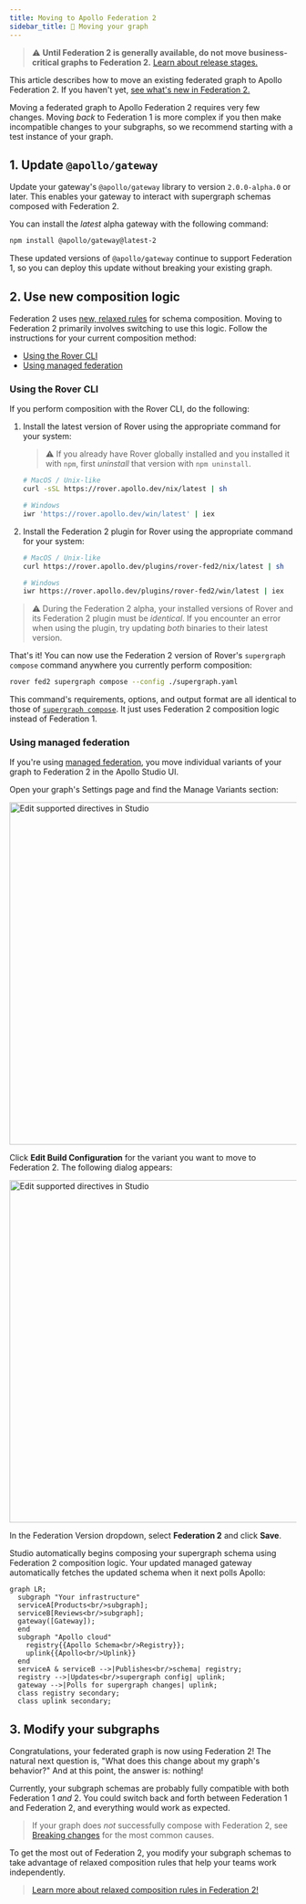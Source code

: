 ```yaml
---
title: Moving to Apollo Federation 2
sidebar_title: 🚚 Moving your graph
---
```


> ⚠️ **Until Federation 2 is generally available, do not move business-critical graphs to Federation 2.** [Learn about release stages.](https://www.apollographql.com/docs/resources/release-stages/#open-source-release-stages)

This article describes how to move an existing federated graph to Apollo Federation 2. If you haven't yet, [see what's new in Federation 2.](./new-in-federation-2/)

Moving a federated graph to Apollo Federation 2 requires very few changes. Moving _back_ to Federation 1 is more complex if you then make incompatible changes to your subgraphs, so we recommend starting with a test instance of your graph.

## 1. Update `@apollo/gateway`

Update your gateway's `@apollo/gateway` library to version `2.0.0-alpha.0` or later. This enables your gateway to interact with supergraph schemas composed with Federation 2.

You can install the _latest_ alpha gateway with the following command:

```bash
npm install @apollo/gateway@latest-2
```

These updated versions of `@apollo/gateway` continue to support Federation 1, so you can deploy this update without breaking your existing graph.

## 2. Use new composition logic

Federation 2 uses [new, relaxed rules](./new-in-federation-2/#relaxed-composition-rules) for schema composition. Moving to Federation 2 primarily involves switching to use this logic. Follow the instructions for your current composition method:

* [Using the Rover CLI](#using-the-rover-cli)
* [Using managed federation](#using-managed-federation)

### Using the Rover CLI

If you perform composition with the Rover CLI, do the following:

1. Install the latest version of Rover using the appropriate command for your system:

    > ⚠️ If you already have Rover globally installed and you installed it with `npm`, first _uninstall_ that version with `npm uninstall`.

    ```bash
    # MacOS / Unix-like
    curl -sSL https://rover.apollo.dev/nix/latest | sh
    ```

    ```bash
    # Windows
    iwr 'https://rover.apollo.dev/win/latest' | iex
    ```

2. Install the Federation 2 plugin for Rover using the appropriate command for your system:

    ```bash
    # MacOS / Unix-like
    curl https://rover.apollo.dev/plugins/rover-fed2/nix/latest | sh
    ```

    ```bash
    # Windows
    iwr https://rover.apollo.dev/plugins/rover-fed2/win/latest | iex
    ```

> ⚠️ During the Federation 2 alpha, your installed versions of Rover and its Federation 2 plugin must be _identical_. If you encounter an error when using the plugin, try updating _both_ binaries to their latest version.

That's it! You can now use the Federation 2 version of Rover's `supergraph compose` command anywhere you currently perform composition:

```bash
rover fed2 supergraph compose --config ./supergraph.yaml
```

This command's requirements, options, and output format are all identical to those of [`supergraph compose`](https://www.apollographql.com/docs/rover/supergraphs/#composing-a-supergraph-schema). It just uses Federation 2 composition logic instead of Federation 1.

### Using managed federation

If you're using [managed federation](../managed-federation/overview/), you move individual variants of your graph to Federation 2 in the Apollo Studio UI.

Open your graph's Settings page and find the Manage Variants section:

<img class="screenshot" alt="Edit supported directives in Studio" src="../images/edit-build-configuration.jpg" width="600"/>

Click **Edit Build Configuration** for the variant you want to move to Federation 2. The following dialog appears:

<img class="screenshot" alt="Edit supported directives in Studio" src="../images/set-federation-version.jpg" width="600"/>

In the Federation Version dropdown, select **Federation 2** and click **Save**.

Studio automatically begins composing your supergraph schema using Federation 2 composition logic. Your updated managed gateway automatically fetches the updated schema when it next polls Apollo:

```mermaid
graph LR;
  subgraph "Your infrastructure"
  serviceA[Products<br/>subgraph];
  serviceB[Reviews<br/>subgraph];
  gateway([Gateway]);
  end
  subgraph "Apollo cloud"
    registry{{Apollo Schema<br/>Registry}};
    uplink{{Apollo<br/>Uplink}}
  end
  serviceA & serviceB -->|Publishes<br/>schema| registry;
  registry -->|Updates<br/>supergraph config| uplink;
  gateway -->|Polls for supergraph changes| uplink;
  class registry secondary;
  class uplink secondary;
```

## 3. Modify your subgraphs

Congratulations, your federated graph is now using Federation 2! The natural next question is, "What does this change about my graph's behavior?" And at this point, the answer is: nothing!

Currently, your subgraph schemas are probably fully compatible with both Federation 1 _and_ 2. You could switch back and forth between Federation 1 and Federation 2, and everything would work as expected.

> If your graph does _not_ successfully compose with Federation 2, see [Breaking changes](./backward-compatibility/#breaking-changes) for the most common causes.

To get the most out of Federation 2, you modify your subgraph schemas to take advantage of relaxed composition rules that help your teams work independently.

> [Learn more about relaxed composition rules in Federation 2!](./new-in-federation-2/#relaxed-composition-rules)
